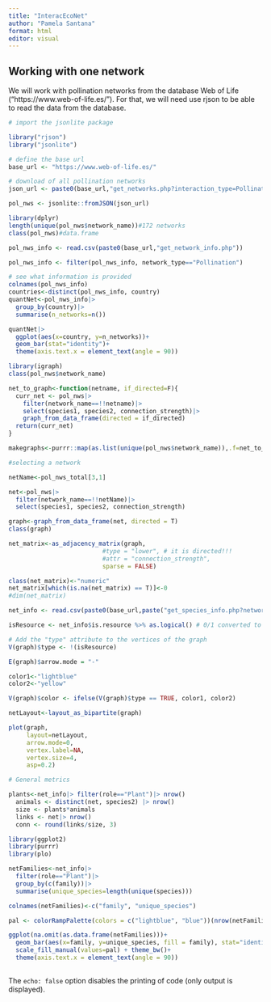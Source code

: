 ```yaml
---
title: "InteracEcoNet"
author: "Pamela Santana"
format: html
editor: visual
---
```


## Working with one network

We will work with pollination networks from the database Web of Life ("https://www.web-of-life.es/"). For that, we will need use rjson to be able to read the data from the database. 

```r
# import the jsonlite package 

library("rjson") 
library("jsonlite")

# define the base url
base_url <- "https://www.web-of-life.es/"     

# download of all pollination networks
json_url <- paste0(base_url,"get_networks.php?interaction_type=Pollination") 

pol_nws <- jsonlite::fromJSON(json_url)

library(dplyr)
length(unique(pol_nws$network_name))#172 networks
class(pol_nws)#data.frame

pol_nws_info <- read.csv(paste0(base_url,"get_network_info.php"))

pol_nws_info <- filter(pol_nws_info, network_type=="Pollination")

# see what information is provided 
colnames(pol_nws_info)
countries<-distinct(pol_nws_info, country)
quantNet<-pol_nws_info|> 
  group_by(country)|>
  summarise(n_networks=n())

quantNet|>
  ggplot(aes(x=country, y=n_networks))+
  geom_bar(stat="identity")+
  theme(axis.text.x = element_text(angle = 90))
```

```r
library(igraph)
class(pol_nws$network_name)

net_to_graph<-function(netname, if_directed=F){
  curr_net <- pol_nws|> 
    filter(network_name==!!netname)|> 
    select(species1, species2, connection_strength)|>
    graph_from_data_frame(directed = if_directed)
  return(curr_net)
}

makegraphs<-purrr::map(as.list(unique(pol_nws$network_name)),.f=net_to_graph)

#selecting a network

netName<-pol_nws_total[3,1]

net<-pol_nws|> 
  filter(network_name==!!netName)|> 
  select(species1, species2, connection_strength)

graph<-graph_from_data_frame(net, directed = T)
class(graph)

net_matrix<-as_adjacency_matrix(graph,
                          #type = "lower", # it is directed!!!
                          #attr = "connection_strength",
                          sparse = FALSE)

class(net_matrix)<-"numeric"
net_matrix[which(is.na(net_matrix) == T)]<-0
#dim(net_matrix)

net_info <- read.csv(paste0(base_url,paste("get_species_info.php?network_name=",netName, sep="")))

isResource <- net_info$is.resource %>% as.logical() # 0/1 converted to FALSE/TRUE

# Add the "type" attribute to the vertices of the graph 
V(graph)$type <- !(isResource) 

E(graph)$arrow.mode = "-"

color1<-"lightblue"
color2<-"yellow"

V(graph)$color <- ifelse(V(graph)$type == TRUE, color1, color2)

netLayout<-layout_as_bipartite(graph)

plot(graph, 
     layout=netLayout, 
     arrow.mode=0,
     vertex.label=NA,
     vertex.size=4,
     asp=0.2)
```


```r

# General metrics

plants<-net_info|> filter(role=="Plant")|> nrow()
  animals <- distinct(net, species2) |> nrow()
  size <- plants*animals
  links <- net|> nrow()
  conn <- round(links/size, 3)

library(ggplot2)
library(purrr)
library(plo)

netFamilies<-net_info|> 
  filter(role=="Plant")|>
  group_by(c(family))|>
  summarise(unique_species=length(unique(species)))

colnames(netFamilies)<-c("family", "unique_species")

pal <- colorRampPalette(colors = c("lightblue", "blue"))(nrow(netFamilies))

ggplot(na.omit(as.data.frame(netFamilies)))+
  geom_bar(aes(x=family, y=unique_species, fill = family), stat="identity")+labs(title="Number of species per family", x="Family", y="Number of species")+
  scale_fill_manual(values=pal) + theme_bw()+
  theme(axis.text.x = element_text(angle = 90))
 

```

The `echo: false` option disables the printing of code (only output is displayed).
